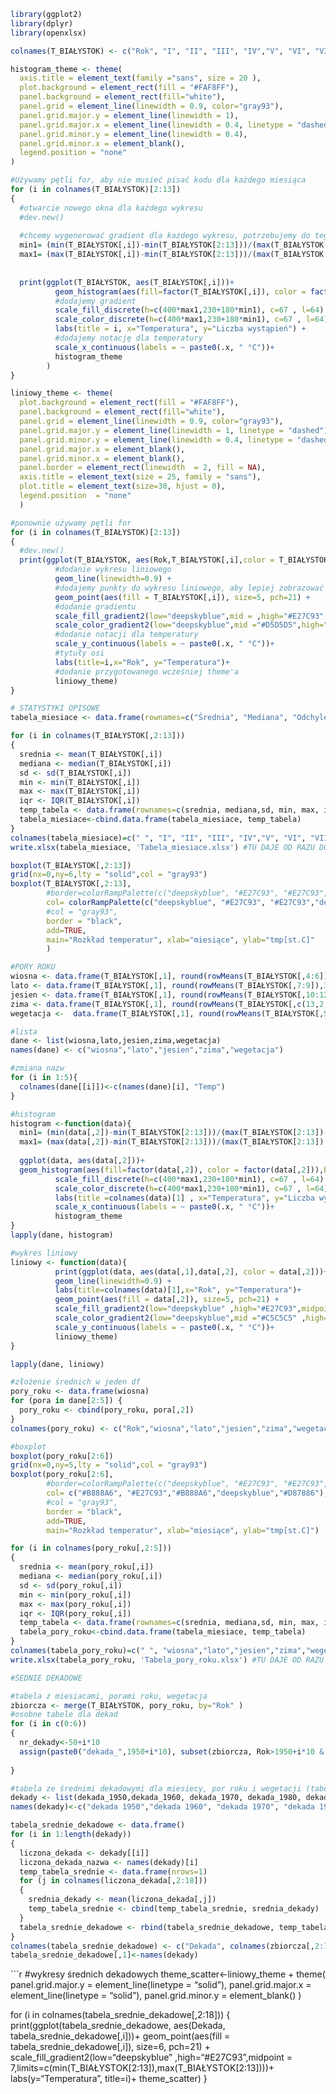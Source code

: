 ```r
library(ggplot2)
library(dplyr)
library(openxlsx)
```

```r
colnames(T_BIAŁYSTOK) <- c("Rok", "I", "II", "III", "IV","V", "VI", "VII", "VIII", "IX", "X", "XI", "XII" )

```


```r
histogram_theme <- theme(
  axis.title = element_text(family ="sans", size = 20 ),
  plot.background = element_rect(fill = "#FAF8FF"),
  panel.background = element_rect(fill="white"),
  panel.grid = element_line(linewidth = 0.9, color="gray93"),
  panel.grid.major.y = element_line(linewidth = 1),
  panel.grid.major.x = element_line(linewidth = 0.4, linetype = "dashed"),
  panel.grid.minor.y = element_line(linewidth = 0.4),
  panel.grid.minor.x = element_blank(),
  legend.position = "none"
)

#Używamy pętli for, aby nie musieć pisać kodu dla każdego miesiąca
for (i in colnames(T_BIAŁYSTOK)[2:13])
{
  #otwarcie nowego okna dla każdego wykresu
  #dev.new()
  
  #chcemy wygenerować gradient dla każdego wykresu, potrzebujemy do tego przedziału temperatur, aby dopasować do niego przedział kolorów
  min1= (min(T_BIAŁYSTOK[,i])-min(T_BIAŁYSTOK[2:13]))/(max(T_BIAŁYSTOK[2:13]) - min(T_BIAŁYSTOK[2:13]))
  max1= (max(T_BIAŁYSTOK[,i])-min(T_BIAŁYSTOK[2:13]))/(max(T_BIAŁYSTOK[2:13]) - min(T_BIAŁYSTOK[2:13]))
  
  
  print(ggplot(T_BIAŁYSTOK, aes(T_BIAŁYSTOK[,i]))+
          geom_histogram(aes(fill=factor(T_BIAŁYSTOK[,i]), color = factor(T_BIAŁYSTOK[,i])),bins = 8) +
          #dodajemy gradient
          scale_fill_discrete(h=c(400*max1,230+180*min1), c=67 , l=64) +
          scale_color_discrete(h=c(400*max1,230+180*min1), c=67 , l=64)+
          labs(title = i, x="Temperatura", y="Liczba wystąpień") +
          #dodajemy notację dla temperatury
          scale_x_continuous(labels = ~ paste0(.x, " °C"))+
          histogram_theme
        )
}

```


```r

liniowy_theme <- theme(
  plot.background = element_rect(fill = "#FAF8FF"),
  panel.background = element_rect(fill="white"),
  panel.grid = element_line(linewidth = 0.9, color="gray93"),
  panel.grid.major.y = element_line(linewidth = 1, linetype = "dashed"),
  panel.grid.minor.y = element_line(linewidth = 0.4, linetype = "dashed"),
  panel.grid.major.x = element_blank(),
  panel.grid.minor.x = element_blank(),
  panel.border = element_rect(linewidth  = 2, fill = NA),
  axis.title = element_text(size = 25, family = "sans"),
  plot.title = element_text(size=30, hjust = 0),
  legend.position  = "none"
  )

#ponownie używamy pętli for
for (i in colnames(T_BIAŁYSTOK)[2:13])
{
  #dev.new()
  print(ggplot(T_BIAŁYSTOK, aes(Rok,T_BIAŁYSTOK[,i],color = T_BIAŁYSTOK[,i]))+ 
          #dodanie wykresu liniowego 
          geom_line(linewidth=0.9) + 
          #dodajemy punkty do wykresu liniowego, aby lepiej zobrazować poszczególne dane (oraz ze względów estetycznych)
          geom_point(aes(fill = T_BIAŁYSTOK[,i]), size=5, pch=21) +
          #dodanie gradientu
          scale_fill_gradient2(low="deepskyblue",mid = ,high="#E27C93",midpoint = 7,limits=c(min(T_BIAŁYSTOK[2:13]),max(T_BIAŁYSTOK[2:13]))) +
          scale_color_gradient2(low="deepskyblue",mid ="#D5D5D5",high="#E27C93",midpoint = 7,limits=c(min(T_BIAŁYSTOK[2:13]),max(T_BIAŁYSTOK[2:13])))+ 
          #dodanie notacji dla temperatury
          scale_y_continuous(labels = ~ paste0(.x, " °C"))+
          #tytuły osi
          labs(title=i,x="Rok", y="Temperatura")+ 
          #dodanie przygotowanego wcześniej theme'a
          liniowy_theme)
}
```


```r
# STATYSTYKI OPISOWE
tabela_miesiace <- data.frame(rownames=c("Średnia", "Mediana", "Odchylenie Standardowe", "Minimum", "Maximum", "Rozstęp miedzykwartylowy"))

for (i in colnames(T_BIAŁYSTOK[,2:13]))
{
  srednia <- mean(T_BIAŁYSTOK[,i])
  mediana <- median(T_BIAŁYSTOK[,i])
  sd <- sd(T_BIAŁYSTOK[,i])
  min <- min(T_BIAŁYSTOK[,i])
  max <- max(T_BIAŁYSTOK[,i])
  iqr <- IQR(T_BIAŁYSTOK[,i])
  temp_tabela <- data.frame(rownames=c(srednia, mediana,sd, min, max, iqr))
  tabela_miesiace<-cbind.data.frame(tabela_miesiace, temp_tabela)
}
colnames(tabela_miesiace)=c(" ", "I", "II", "III", "IV","V", "VI", "VII", "VIII", "IX", "X", "XI", "XII" )
write.xlsx(tabela_miesiace, 'Tabela_miesiace.xlsx') #TU DAJE OD RAZU DO WORKING DIRECTORY


```

```r
boxplot(T_BIAŁYSTOK[,2:13])
grid(nx=0,ny=6,lty = "solid",col = "gray93")
boxplot(T_BIAŁYSTOK[,2:13], 
        #border=colorRampPalette(c("deepskyblue", "#E27C93", "#E27C93","deepskyblue"))( 12), 
        col= colorRampPalette(c("deepskyblue", "#E27C93", "#E27C93","deepskyblue"))( 12), 
        #col = "gray93",
        border = "black",
        add=TRUE,
        main="Rozkład temperatur", xlab="miesiące", ylab="tmp[st.C]"
        )
```

```r
#PORY ROKU
wiosna <- data.frame(T_BIAŁYSTOK[,1], round(rowMeans(T_BIAŁYSTOK[,4:6]),3))
lato <- data.frame(T_BIAŁYSTOK[,1], round(rowMeans(T_BIAŁYSTOK[,7:9]),3))
jesien <- data.frame(T_BIAŁYSTOK[,1], round(rowMeans(T_BIAŁYSTOK[,10:12]),3))
zima <- data.frame(T_BIAŁYSTOK[,1], round(rowMeans(T_BIAŁYSTOK[,c(13,2,3)]),3))
wegetacja <-  data.frame(T_BIAŁYSTOK[,1], round(rowMeans(T_BIAŁYSTOK[,5:11]),3))

#lista
dane <- list(wiosna,lato,jesien,zima,wegetacja)
names(dane) <- c("wiosna","lato","jesien","zima","wegetacja")

#zmiana nazw
for (i in 1:5){
  colnames(dane[[i]])<-c(names(dane)[i], "Temp")
}

#histogram
histogram <-function(data){
  min1= (min(data[,2])-min(T_BIAŁYSTOK[2:13]))/(max(T_BIAŁYSTOK[2:13]) - min(T_BIAŁYSTOK[2:13]))
  max1= (max(data[,2])-min(T_BIAŁYSTOK[2:13]))/(max(T_BIAŁYSTOK[2:13]) - min(T_BIAŁYSTOK[2:13]))
  
  ggplot(data, aes(data[,2]))+
  geom_histogram(aes(fill=factor(data[,2]), color = factor(data[,2])),bins = 8) +
          scale_fill_discrete(h=c(400*max1,230+180*min1), c=67 , l=64) +
          scale_color_discrete(h=c(400*max1,230+180*min1), c=67 , l=64)+
          labs(title =colnames(data)[1] , x="Temperatura", y="Liczba wystąpień") +
          scale_x_continuous(labels = ~ paste0(.x, " °C"))+
          histogram_theme
}
lapply(dane, histogram)

#wykres liniowy
liniowy <- function(data){
          print(ggplot(data, aes(data[,1],data[,2], color = data[,2]))+
          geom_line(linewidth=0.9) + 
          labs(title=colnames(data)[1],x="Rok", y="Temperatura")+ 
          geom_point(aes(fill = data[,2]), size=5, pch=21) +
          scale_fill_gradient2(low="deepskyblue" ,high="#E27C93",midpoint = 7,limits=c(min(T_BIAŁYSTOK[2:13]),max(T_BIAŁYSTOK[2:13]))) + 
          scale_color_gradient2(low="deepskyblue",mid ="#C5C5C5" ,high="#E27C93",midpoint = 7,limits=c(min(T_BIAŁYSTOK[2:13]),max(T_BIAŁYSTOK[2:13])))+
          scale_y_continuous(labels = ~ paste0(.x, " °C"))+
          liniowy_theme)
}

lapply(dane, liniowy)

#złożenie średnich w jeden df
pory_roku <- data.frame(wiosna)
for (pora in dane[2:5]) {
  pory_roku <- cbind(pory_roku, pora[,2])
}
colnames(pory_roku) <- c("Rok","wiosna","lato","jesien","zima","wegetacja")

#boxplot
boxplot(pory_roku[2:6])
grid(nx=0,ny=5,lty = "solid",col = "gray93")
boxplot(pory_roku[2:6], 
        #border=colorRampPalette(c("deepskyblue", "#E27C93", "#E27C93","deepskyblue"))( 12), 
        col= c("#B888A6", "#E27C93","#B888A6","deepskyblue","#D87886"), 
        #col = "gray93",
        border = "black",
        add=TRUE,
        main="Rozkład temperatur", xlab="miesiące", ylab="tmp[st.C]")

```


```r
for (i in colnames(pory_roku[,2:5]))
{
  srednia <- mean(pory_roku[,i])
  mediana <- median(pory_roku[,i])
  sd <- sd(pory_roku[,i])
  min <- min(pory_roku[,i])
  max <- max(pory_roku[,i])
  iqr <- IQR(pory_roku[,i])
  temp_tabela <- data.frame(rownames=c(srednia, mediana,sd, min, max, iqr))
  tabela_pory_roku<-cbind.data.frame(tabela_miesiace, temp_tabela)
}
colnames(tabela_pory_roku)=c(" ", "wiosna","lato","jesien","zima","wegetacja")
write.xlsx(tabela_pory_roku, 'Tabela_pory_roku.xlsx') #TU DAJE OD RAZU DO WORKING DIRECTORY
```

```r
#ŚEDNIE DEKADOWE

#tabela z miesiacami, porami roku, wegetacja
zbiorcza <- merge(T_BIAŁYSTOK, pory_roku, by="Rok" )
#osobne tabele dla dekad
for (i in c(0:6))
{
  nr_dekady<-50+i*10
  assign(paste0("dekada_",1950+i*10), subset(zbiorcza, Rok>1950+i*10 & Rok <=1960+i*10))
  
}
```

```r
#tabela ze średnimi dekadowymi dla miesiecy, por roku i wegetacji (tabela_srednie_dekadowe)
dekady <- list(dekada_1950,dekada_1960, dekada_1970, dekada_1980, dekada_1990, dekada_2000, dekada_2010)
names(dekady)<-c("dekada 1950","dekada 1960", "dekada 1970", "dekada 1980", "dekada 1990", "dekada 2000", "dekada 2010")

tabela_srednie_dekadowe <- data.frame()
for (i in 1:length(dekady))
{
  liczona_dekada <- dekady[[i]]
  liczona_dekada_nazwa <- names(dekady)[i]
  temp_tabela_srednie <- data.frame(nrows=1)
  for (j in colnames(liczona_dekada[,2:18]))
  {
    srednia_dekady <- mean(liczona_dekada[,j])
    temp_tabela_srednie <- cbind(temp_tabela_srednie, srednia_dekady)
  }
  tabela_srednie_dekadowe <- rbind(tabela_srednie_dekadowe, temp_tabela_srednie)  
}
colnames(tabela_srednie_dekadowe) <- c("Dekada", colnames(zbiorcza[,2:18]))
tabela_srednie_dekadowe[,1]<-names(dekady)
```

```r
#wykresy średnich dekadowych
theme_scatter<-liniowy_theme + theme(
  panel.grid.major.y = element_line(linetype = "solid"),
  panel.grid.major.x = element_line(linetype = "solid"),
  panel.grid.minor.y = element_blank()
)

for (i in colnames(tabela_srednie_dekadowe[,2:18]))
{
  print(ggplot(tabela_srednie_dekadowe, aes(Dekada, tabela_srednie_dekadowe[,i]))+
          geom_point(aes(fill = tabela_srednie_dekadowe[,i]), size=6, pch=21) +
          scale_fill_gradient2(low="deepskyblue" ,high="#E27C93",midpoint = 7,limits=c(min(T_BIAŁYSTOK[2:13]),max(T_BIAŁYSTOK[2:13])))+
          labs(y="Temperatura", title=i)+
          theme_scatter)
}
